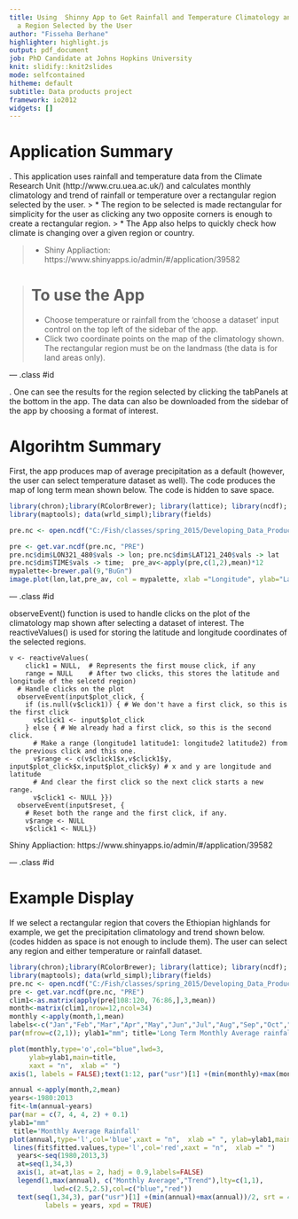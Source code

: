 ```yaml
---
title: Using  Shinny App to Get Rainfall and Temperature Climatology and Trend Over
  a Region Selected by the User
author: "Fisseha Berhane"
highlighter: highlight.js
output: pdf_document
job: PhD Candidate at Johns Hopkins University
knit: slidify::knit2slides
mode: selfcontained
hitheme: default
subtitle: Data products project
framework: io2012
widgets: []
---
```




 <h1>Application Summary </h1>

 . This application uses rainfall and temperature data from the Climate Research Unit (http://www.cru.uea.ac.uk/) and calculates monthly climatology and trend of rainfall or temperature over a rectangular region selected by the user. 
> * The region to be selected is made rectangular for simplicity for the user as clicking any two opposite corners is enough to create a rectangular region. 
> * The App also helps to quickly check how climate is changing over a given region or country.

> * Shiny Appliaction: https://www.shinyapps.io/admin/#/application/39582


>  <h1>To use the App </h1> 
 > * Choose temperature or rainfall from the 'choose a dataset' input control on the top left of the sidebar of the app. 
> *  Click two coordinate points on the map of the climatology shown. The rectangular region must be on the landmass (the data is for land areas only).


--- .class #id 

. One can see the results for the region selected by clicking the tabPanels at the bottom in the app. The data can also be downloaded from the sidebar of the app by choosing a format of interest.

 <h1>Algorihtm Summary </h1> 
 
First, the app produces map of average precipitation as a default (however, the user can select temperature dataset as well). The code produces the map of long term mean shown below. The code is hidden to save space.

```r
library(chron);library(RColorBrewer); library(lattice); library(ncdf); 
library(maptools); data(wrld_simpl);library(fields)

pre.nc <- open.ncdf("C:/Fish/classes/spring_2015/Developing_Data_Products/Data_products_project/version2/project/data//cru_africaPre80_13.cdf")

pre <- get.var.ncdf(pre.nc, "PRE") 
pre.nc$dim$LON321_480$vals -> lon; pre.nc$dim$LAT121_240$vals -> lat
pre.nc$dim$TIME$vals -> time;  pre_av<-apply(pre,c(1,2),mean)*12
mypalette<-brewer.pal(9,"BuGn")
image.plot(lon,lat,pre_av, col = mypalette, xlab ="Longitude", ylab="Latitude", main ="Annual Average rainfall (mm/year)"); plot(wrld_simpl,add=TRUE)
```

--- .class #id 

observeEvent() function is used to handle clicks on the plot of the climatology map shown after selecting a dataset of interest.
The reactiveValues() is used for storing the latitude and longitude coordinates of the selected regions.
```
v <- reactiveValues(
    click1 = NULL,  # Represents the first mouse click, if any
    range = NULL    # After two clicks, this stores the latitude and longitude of the selcetd region)
  # Handle clicks on the plot
  observeEvent(input$plot_click, {
    if (is.null(v$click1)) { # We don't have a first click, so this is the first click
      v$click1 <- input$plot_click
    } else { # We already had a first click, so this is the second click.
      # Make a range (longitude1 latitude1: longitude2 latitude2) from the previous click and this one.
      v$range <- c(v$click1$x,v$click1$y, input$plot_click$x,input$plot_click$y) # x and y are longitude and latitude
      # And clear the first click so the next click starts a new range.
      v$click1 <- NULL }})
  observeEvent(input$reset, {
    # Reset both the range and the first click, if any.
    v$range <- NULL
    v$click1 <- NULL})
```
 Shiny Appliaction: https://www.shinyapps.io/admin/#/application/39582
  

--- .class #id

<h1>Example Display </h1> 
If we select a rectangular region that covers the Ethiopian highlands for example, we get the precipitation climatology and trend shown below. (codes hidden as space is not enough to include them). The user can select any region and either temperature or rainfall dataset.

```r
library(chron);library(RColorBrewer); library(lattice); library(ncdf); 
library(maptools); data(wrld_simpl);library(fields)
pre.nc <- open.ncdf("C:/Fish/classes/spring_2015/Developing_Data_Products/Data_products_project/version2/project/data//cru_africaPre80_13.cdf")
pre <- get.var.ncdf(pre.nc, "PRE")
clim1<-as.matrix(apply(pre[108:120, 76:86,],3,mean))
month<-matrix(clim1,nrow=12,ncol=34) 
monthly <-apply(month,1,mean)
labels<-c("Jan","Feb","Mar","Apr","May","Jun","Jul","Aug","Sep","Oct","Nov","Dec",sep = " ")
par(mfrow=c(2,1)); ylab1="mm"; title='Long Term Monthly Average rainfall'

plot(monthly,type='o',col="blue",lwd=3,
     ylab=ylab1,main=title,
     xaxt = "n",  xlab =" ")
axis(1, labels = FALSE);text(1:12, par("usr")[1] +(min(monthly)+max(monthly))/2, srt = 45, adj = 1,labels = labels, xpd = TRUE)

annual <-apply(month,2,mean)
years<-1980:2013
fit<-lm(annual~years)
par(mar = c(7, 4, 4, 2) + 0.1)
ylab1="mm"
 title='Monthly Average Rainfall'
plot(annual,type='l',col='blue',xaxt = "n",  xlab =" ", ylab=ylab1,main=title)
 lines(fit$fitted.values,type='l',col='red',xaxt = "n",  xlab =" ")
  years<-seq(1980,2013,3)
  at=seq(1,34,3)
  axis(1, at=at,las = 2, hadj = 0.9,labels=FALSE)
  legend(1,max(annual), c("Monthly Average","Trend"),lty=c(1,1),
           lwd=c(2.5,2.5),col=c("blue","red"))
  text(seq(1,34,3), par("usr")[1] +(min(annual)+max(annual))/2, srt = 45, adj = 1,
         labels = years, xpd = TRUE)
```


